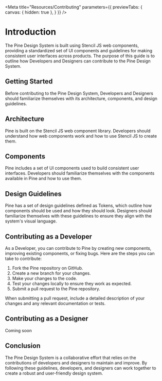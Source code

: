 

<Meta title="Resources/Contributing"  parameters={{ previewTabs: { canvas: { hidden: true }, } }} />

# Introduction
The Pine Design System is built using Stencil JS web components, providing a standardized set of UI components and guidelines for making consistent user interfaces across products. The purpose of this guide is to outline how Developers and Designers can contribute to the Pine Design System.

## Getting Started
Before contributing to the Pine Design System, Developers and Designers should familiarize themselves with its architecture, components, and design guidelines.

## Architecture
Pine is built on the Stencil JS web component library. Developers should understand how web components work and how to use Stencil JS to create them.

## Components
Pine includes a set of UI components used to build consistent user interfaces. Developers should familiarize themselves with the components available in Pine and how to use them.

## Design Guidelines
Pine has a set of design guidelines defined as Tokens, which outline how components should be used and how they should look. Designers should familiarize themselves with these guidelines to ensure they align with the system's visual language.

## Contributing as a Developer
As a Developer, you can contribute to Pine by creating new components, improving existing components, or fixing bugs. Here are the steps you can take to contribute:
1. Fork the Pine repository on GitHub.
2. Create a new branch for your changes.
3. Make your changes to the code.
4. Test your changes locally to ensure they work as expected.
5. Submit a pull request to the Pine repository.

When submitting a pull request, include a detailed description of your changes and any relevant documentation or tests.

## Contributing as a Designer
Coming soon

## Conclusion
The Pine Design System is a collaborative effort that relies on the contributions of developers and designers to maintain and improve. By following these guidelines, developers, and designers can work together to create a robust and user-friendly design system.
